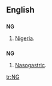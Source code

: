 ==English==

==={{abbreviation}}===
'''NG'''

# [[Nigeria]].

==={{initialism}}===
'''NG'''

# [[nasogastric|Nasogastric]].

[[tr:NG]]